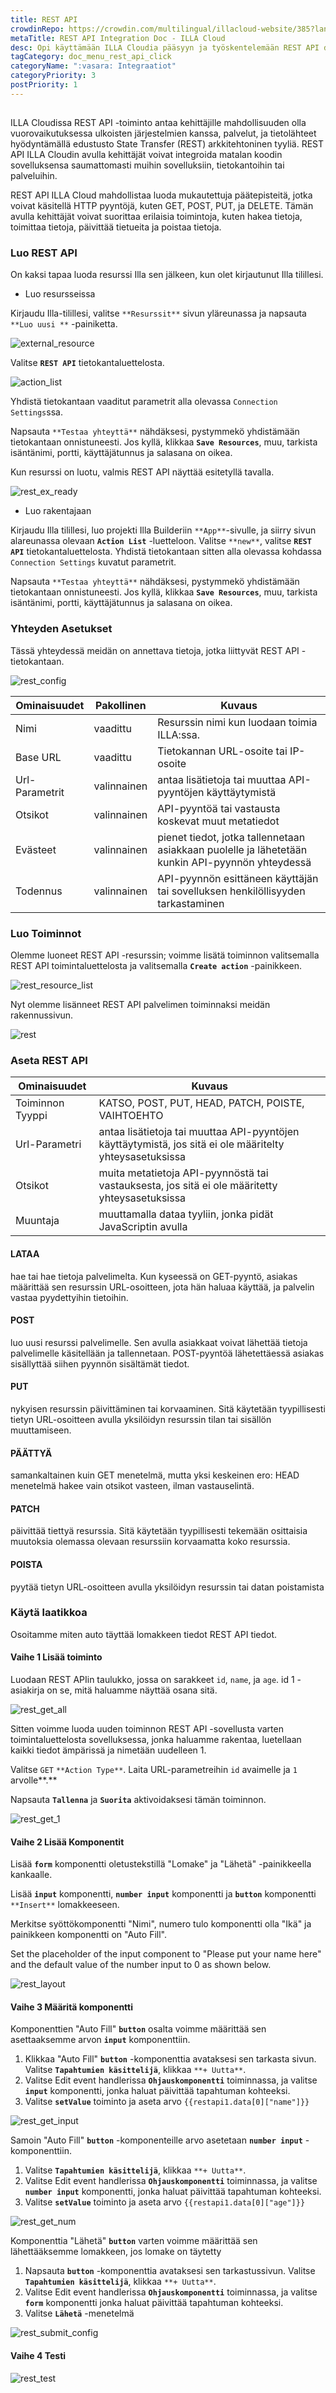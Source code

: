 ```yaml
---
title: REST API
crowdinRepo: https://crowdin.com/multilingual/illacloud-website/385?languages=fi&filter=basic&value=0
metaTitle: REST API Integration Doc - ILLA Cloud
desc: Opi käyttämään ILLA Cloudia pääsyyn ja työskentelemään REST API datan kanssa. Rakenna sovelluksia, visualisoi tiedot ja automatisoi työnkulku ILLA Cloudilla.
tagCategory: doc_menu_rest_api_click
categoryName: ":vasara: Integraatiot"
categoryPriority: 3
postPriority: 1
---
```


## <h2 hidden>Mitä REST API on?</h2>

ILLA Cloudissa REST API -toiminto antaa kehittäjille mahdollisuuden olla vuorovaikutuksessa ulkoisten järjestelmien kanssa, palvelut, ja tietolähteet hyödyntämällä edustusto State Transfer (REST) arkkitehtoninen tyyliä. REST API ILLA Cloudin avulla kehittäjät voivat integroida matalan koodin sovelluksensa saumattomasti muihin sovelluksiin, tietokantoihin tai palveluihin.

REST API ILLA Cloud mahdollistaa luoda mukautettuja päätepisteitä, jotka voivat käsitellä HTTP pyyntöjä, kuten GET, POST, PUT, ja DELETE. Tämän avulla kehittäjät voivat suorittaa erilaisia toimintoja, kuten hakea tietoja, toimittaa tietoja, päivittää tietueita ja poistaa tietoja.

### Luo REST API

On kaksi tapaa luoda resurssi Illa sen jälkeen, kun olet kirjautunut Illa tilillesi.

-   Luo resursseissa

Kirjaudu Illa-tilillesi, valitse `**Resurssit**` sivun yläreunassa ja napsauta `**Luo uusi **` -painiketta.

![external_resource](https://cdn.illacloud.com/official-website/img/docs/external_resource.png)

Valitse **`REST API`** tietokantaluettelosta.

![action_list](https://cdn.illacloud.com/official-website/img/docs/action_list.png)

Yhdistä tietokantaan vaaditut parametrit alla olevassa `Connection Settings`ssa.

Napsauta `**Testaa yhteyttä**` nähdäksesi, pystymmekö yhdistämään tietokantaan onnistuneesti. Jos kyllä, klikkaa **`Save Resources`**, muu, tarkista isäntänimi, portti, käyttäjätunnus ja salasana on oikea.

Kun resurssi on luotu, valmis REST API näyttää esitetyllä tavalla.

![rest_ex_ready](https://cdn.illacloud.com/official-website/img/official-site/components/rest_ex_ready.jpg)

-   Luo rakentajaan

Kirjaudu Illa tilillesi, luo projekti Illa Builderiin `**App**`-sivulle, ja siirry sivun alareunassa olevaan **`Action List`** -luetteloon. Valitse `**new**`, valitse **`REST API`** tietokantaluettelosta. Yhdistä tietokantaan sitten alla olevassa kohdassa `Connection Settings` kuvatut parametrit.

Napsauta `**Testaa yhteyttä**` nähdäksesi, pystymmekö yhdistämään tietokantaan onnistuneesti. Jos kyllä, klikkaa **`Save Resources`**, muu, tarkista isäntänimi, portti, käyttäjätunnus ja salasana on oikea.

### Yhteyden Asetukset

Tässä yhteydessä meidän on annettava tietoja, jotka liittyvät REST API -tietokantaan.

![rest_config](https://cdn.illacloud.com/official-website/img/official-site/components/rest_config.jpg)

| Ominaisuudet     | Pakollinen  | Kuvaus                                                                                           |
| ---------------- | ----------- | ------------------------------------------------------------------------------------------------ |
| Nimi             | vaadittu    | Resurssin nimi kun luodaan toimia ILLA:ssa.                                                      |
| Base URL         | vaadittu    | Tietokannan URL-osoite tai IP-osoite                                                             |
| Url-Parametrit   | valinnainen | antaa lisätietoja tai muuttaa API-pyyntöjen käyttäytymistä                                       |
| Otsikot          | valinnainen | API-pyyntöä tai vastausta koskevat muut metatiedot                                               |
| Evästeet         | valinnainen | pienet tiedot, jotka tallennetaan asiakkaan puolelle ja lähetetään kunkin API-pyynnön yhteydessä |
| Todennus         | valinnainen | API-pyynnön esittäneen käyttäjän tai sovelluksen henkilöllisyyden tarkastaminen                  |

### Luo Toiminnot

Olemme luoneet REST API -resurssin; voimme lisätä toiminnon valitsemalla REST API toimintaluettelosta ja valitsemalla **`Create action`** -painikkeen.

![rest_resource_list](https://cdn.illacloud.com/official-website/img/official-site/components/rest_resource_list.jpg)

Nyt olemme lisänneet REST API palvelimen toiminnaksi meidän rakennussivun.

![rest](https://cdn.illacloud.com/official-website/img/official-site/components/rest.jpg)

### Aseta REST API

| Ominaisuudet       | Kuvaus                                                                                                            |
| ------------------ | ----------------------------------------------------------------------------------------------------------------- |
| Toiminnon Tyyppi   | KATSO, POST, PUT, HEAD, PATCH, POISTE, VAIHTOEHTO                                                                 |
| Url-Parametri      | antaa lisätietoja tai muuttaa API-pyyntöjen käyttäytymistä, jos sitä ei ole määritelty yhteysasetuksissa          |
| Otsikot            | muita metatietoja API-pyynnöstä tai vastauksesta, jos sitä ei ole määritetty yhteysasetuksissa                    |
| Muuntaja           | muuttamalla dataa tyyliin, jonka pidät JavaScriptin avulla                                                        |

#### LATAA

hae tai hae tietoja palvelimelta. Kun kyseessä on GET-pyyntö, asiakas määrittää sen resurssin URL-osoitteen, jota hän haluaa käyttää, ja palvelin vastaa pyydettyihin tietoihin.

#### POST

luo uusi resurssi palvelimelle. Sen avulla asiakkaat voivat lähettää tietoja palvelimelle käsitellään ja tallennetaan. POST-pyyntöä lähetettäessä asiakas sisällyttää siihen pyynnön sisältämät tiedot.

#### PUT

nykyisen resurssin päivittäminen tai korvaaminen. Sitä käytetään tyypillisesti tietyn URL-osoitteen avulla yksilöidyn resurssin tilan tai sisällön muuttamiseen.

#### PÄÄTTYÄ

samankaltainen kuin GET menetelmä, mutta yksi keskeinen ero: HEAD menetelmä hakee vain otsikot vasteen, ilman vastauselintä.

#### PATCH

päivittää tiettyä resurssia. Sitä käytetään tyypillisesti tekemään osittaisia muutoksia olemassa olevaan resurssiin korvaamatta koko resurssia.

#### POISTA

pyytää tietyn URL-osoitteen avulla yksilöidyn resurssin tai datan poistamista

### Käytä laatikkoa

Osoitamme miten auto täyttää lomakkeen tiedot REST API tiedot.

#### Vaihe 1 Lisää toiminto

Luodaan REST APIin taulukko, jossa on sarakkeet `id`, `name`, ja `age`. id 1 -asiakirja on se, mitä haluamme näyttää osana sitä.

![rest_get_all](https://cdn.illacloud.com/official-website/img/official-site/components/rest_get_all.jpg)

Sitten voimme luoda uuden toiminnon REST API -sovellusta varten toimintaluettelosta sovelluksessa, jonka haluamme rakentaa, luetellaan kaikki tiedot ämpärissä ja nimetään uudelleen 1.

Valitse `GET` `**Action Type**`. Laita URL-parametreihin `id` avaimelle ja `1` arvolle**.**

Napsauta **`Tallenna`** ja **`Suorita`** aktivoidaksesi tämän toiminnon.

![rest_get_1](https://cdn.illacloud.com/official-website/img/official-site/components/rest_get_1.jpg)

#### Vaihe 2 Lisää Komponentit

Lisää **`form`** komponentti oletustekstillä "Lomake" ja "Lähetä" -painikkeella kankaalle.

Lisää **`input`** komponentti, **`number input`** komponentti ja **`button`** komponentti `**Insert**` lomakkeeseen.

Merkitse syöttökomponentti "Nimi", numero tulo komponentti olla "Ikä" ja painikkeen komponentti on "Auto Fill".

Set the placeholder of the input component to "Please put your name here" and the default value of the number input to 0 as shown below.

![rest_layout](https://cdn.illacloud.com/official-website/img/official-site/components/rest_layout.jpg)

#### Vaihe 3 Määritä komponentti

Komponenttien "Auto Fill" **`button`** osalta voimme määrittää sen asettaaksemme arvon **`input`** komponenttiin.

1.  Klikkaa "Auto Fill" **`button`** -komponenttia avataksesi sen tarkasta sivun. Valitse **`Tapahtumien käsittelijä`**, klikkaa `**+ Uutta**`.
2.  Valitse Edit event handlerissa **`Ohjauskomponentti`** toiminnassa, ja valitse **`input`** komponentti, jonka haluat päivittää tapahtuman kohteeksi.
3.  Valitse **`setValue`** toiminto ja aseta arvo `{{restapi1.data[0]["name"]}}`

![rest_get_input](https://cdn.illacloud.com/official-website/img/official-site/components/rest_get_input.jpg)

Samoin "Auto Fill" **`button`** -komponenteille arvo asetetaan **`number input`** -komponenttiin.

1.  Valitse **`Tapahtumien käsittelijä`**, klikkaa `**+ Uutta**`.
2.  Valitse Edit event handlerissa **`Ohjauskomponentti`** toiminnassa, ja valitse **`number input`** komponentti, jonka haluat päivittää tapahtuman kohteeksi.
3.  Valitse **`setValue`** toiminto ja aseta arvo `{{restapi1.data[0]["age"]}}`

![rest_get_num](https://cdn.illacloud.com/official-website/img/official-site/components/rest_get_num.jpg)

Komponenttia "Lähetä" **`button`** varten voimme määrittää sen lähettääksemme lomakkeen, jos lomake on täytetty

1.  Napsauta **`button`** -komponenttia avataksesi sen tarkastussivun. Valitse **`Tapahtumien käsittelijä`**, klikkaa `**+ Uutta**`.
2.  Valitse Edit event handlerissa **`Ohjauskomponentti`** toiminnassa, ja valitse **`form`** komponentti jonka haluat päivittää tapahtuman kohteeksi.
3.  Valitse **`Lähetä`** -menetelmä

![rest_submit_config](https://cdn.illacloud.com/official-website/img/official-site/components/rest_submit_config.jpg)

#### Vaihe 4 Testi

![rest_test](https://cdn.illacloud.com/official-website/img/official-site/components/rest_test.gif)
